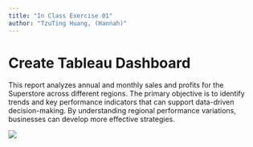 ```yaml
---
title: "In Class Exercise 01"
author: "TzuTing Huang, (Hannah)"
---
```


# Create Tableau Dashboard 

This report analyzes annual and monthly sales and profits for the Superstore across different regions. The primary objective is to identify trends and key performance indicators that can support data-driven decision-making. By understanding regional performance variations, businesses can develop more effective strategies.

![](images/Dashboard 1.png)

